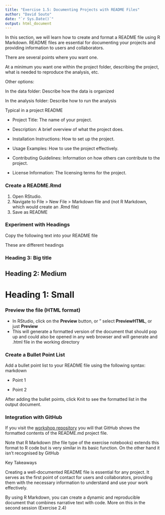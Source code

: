 ```yaml
---
title: "Exercise 1.5: Documenting Projects with README Files"
author: "David Souto"
date: "`r Sys.Date()`"
output: html_document
---
```


In this section, we will learn how to create and format a README file using R Markdown. README files are essential for documenting your projects and providing information to users and collaborators. 

There are several points where you want one.

At a minimum you want one within the project folder, describing the project, what is needed to reproduce the analysis, etc.

Other options: 

In the data folder: Describe how the data is organized

In the analysis folder: Describe how to run the analysis

Typical in a project README

* Project Title: The name of your project.

* Description: A brief overview of what the project does.

* Installation Instructions: How to set up the project.

* Usage Examples: How to use the project effectively.

* Contributing Guidelines: Information on how others can contribute to the project.

* License Information: The licensing terms for the project.

### Create a README.Rmd 

1. Open RStudio.
2. Navigate to File > New File > Markdown file and (not R Markdown, which would create an .Rmd file) 
3. Save as README

### Experiment with Headings

Copy the following text into your README file

These are different headings

### Heading 3: Big title

## Heading 2: Medium

# Heading 1: Small

### Preview the file (HTML format)

- In RStudio, click on the **Preview** button, or " select **PreviewHTML**, or just **Preview**
- This will generate a formatted version of the document that should pop up and could also be opened in any web browser and will generate
and .html file in the working directory

### Create a Bullet Point List

Add a bullet point list to your README file using the following syntax:
markdown

* Point 1

* Point 2

After adding the bullet points, click Knit to see the formatted list in the output document.

### Integration with GitHub

If you visit the [workshop repository](https://github.com/DavidSouto/ReproScience-Workshop) you will that GitHub shows the formatted contents of the README.md project file. 

Note that R Markdown (the file type of the exercise notebooks) extends this format to R code but is very similar in its basic function. On the other hand it isn't recognised by GitHub

Key Takeaways 

Creating a well-documented README file is essential for any project. It serves as the first point of contact for users and collaborators, providing them with the necessary information to understand and use your work effectively. 

By using R Markdown, you can create a dynamic and reproducible document that combines narrative text with code. More on this in the second session (Exercise 2.4)
